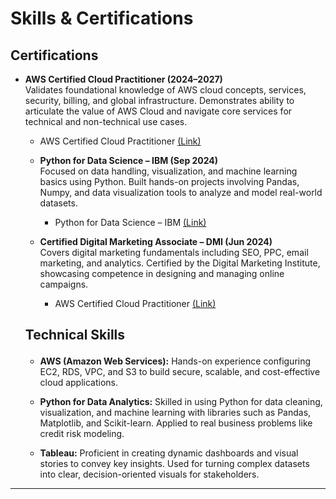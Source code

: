 # Skills & Certifications {#skills--certifications}

<div class="card">
  <h2>Certifications</h2>
  <ul>
    <li><strong>AWS Certified Cloud Practitioner (2024–2027)</strong><br>Validates foundational knowledge of AWS cloud concepts, services, security, billing, and global infrastructure. Demonstrates ability to articulate the value of AWS Cloud and navigate core services for technical and non-technical use cases.</li>

    - AWS Certified Cloud Practitioner [(Link)](https://www.credly.com/badges/b8d33964-2bfa-4c4d-8c7b-3bf1bb137645/public_url)


    <li><strong>Python for Data Science – IBM (Sep 2024)</strong><br>Focused on data handling, visualization, and machine learning basics using Python. Built hands-on projects involving Pandas, Numpy, and data visualization tools to analyze and model real-world datasets.</li>

    - Python for Data Science – IBM [(Link)](https://www.credly.com/badges/a97c737b-9521-4642-b7bd-119a238d8921/public_url)

    <li><strong>Certified Digital Marketing Associate – DMI (Jun 2024)</strong><br>Covers digital marketing fundamentals including SEO, PPC, email marketing, and analytics. Certified by the Digital Marketing Institute, showcasing competence in designing and managing online campaigns.</li>

    - AWS Certified Cloud Practitioner [(Link)](https://www.credly.com/badges/b8d33964-2bfa-4c4d-8c7b-3bf1bb137645/public_url) 

  </ul>

  <h2>Technical Skills</h2>
  <ul>
    <li><strong>AWS (Amazon Web Services):</strong> Hands-on experience configuring EC2, RDS, VPC, and S3 to build secure, scalable, and cost-effective cloud applications.</li>
    <li><strong>Python for Data Analytics:</strong> Skilled in using Python for data cleaning, visualization, and machine learning with libraries such as Pandas, Matplotlib, and Scikit-learn. Applied to real business problems like credit risk modeling.</li>
    <li><strong>Tableau:</strong> Proficient in creating dynamic dashboards and visual stories to convey key insights. Used for turning complex datasets into clear, decision-oriented visuals for stakeholders.</li>
  </ul>
</div>

<div style="page-break-after: always;"></div>

---


